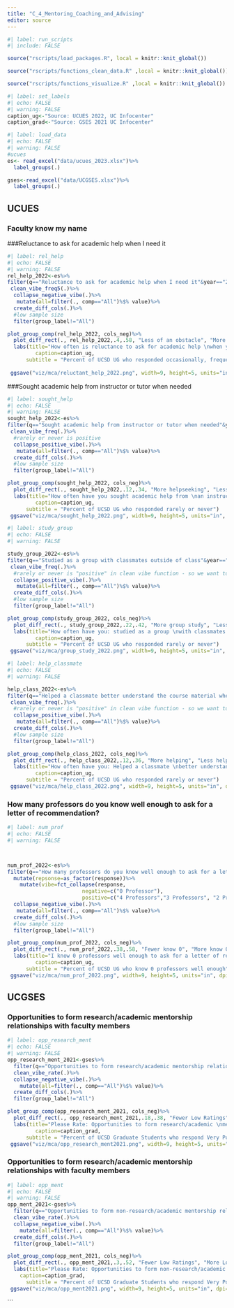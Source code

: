 ```yaml
---
title: "C_4_Mentoring_Coaching_and_Advising"
editor: source
---
```



```r

#| label: run_scripts
#| include: FALSE

source("rscripts/load_packages.R", local = knitr::knit_global())

source("rscripts/functions_clean_data.R" ,local = knitr::knit_global())

source("rscripts/functions_visualize.R" ,local = knitr::knit_global())

```

```r
#| label: set_labels
#| echo: FALSE
#| warning: FALSE
caption_ug<-"Source: UCUES 2022, UC Infocenter"
caption_grad<-"Source: GSES 2021 UC Infocenter"
```

```r
#| label: load_data
#| echo: FALSE
#| warning: FALSE
#ucues
es<- read_excel("data/ucues_2023.xlsx")%>%
  label_groups(.)

gses<-read_excel("data/UCGSES.xlsx")%>%
  label_groups(.)

```
## UCUES

### Faculty know my name

###Reluctance to ask for academic help when I need it
```r
#| label: rel_help
#| echo: FALSE
#| warning: FALSE
rel_help_2022<-es%>%
filter(q=="Reluctance to ask for academic help when I need it"&year=="2022")%>%
 clean_vibe_freq5(.)%>%
  collapse_negative_vibe(.)%>%
   mutate(all=filter(., comp=="All")%$% value)%>%
  create_diff_cols(.)%>%
  #low sample size
  filter(group_label!="All")

plot_group_comp(rel_help_2022, cols_neg)%>%
  plot_diff_rect(., rel_help_2022,.4,.58, "Less of an obstacle", "More of an obstacle")+
  labs(title="How often is reluctance to ask for academic help \nwhen you need it, an obstacle to your academic success?",
         caption=caption_ug,
      subtitle = "Percent of UCSD UG who responded occasionally, frequently, or all the time")
  
 ggsave("viz/mca/reluctant_help_2022.png", width=9, height=5, units="in", dpi=300)
```



###Sought academic help from instructor or tutor when needed

```r
#| label: sought_help
#| echo: FALSE
#| warning: FALSE
sought_help_2022<-es%>%
filter(q=="Sought academic help from instructor or tutor when needed"&year=="2022")%>%
 clean_vibe_freq(.)%>%
  #rarely or never is positive
  collapse_positive_vibe(.)%>%
   mutate(all=filter(., comp=="All")%$% value)%>%
  create_diff_cols(.)%>%
  #low sample size
  filter(group_label!="All")

plot_group_comp(sought_help_2022, cols_neg)%>%
  plot_diff_rect(., sought_help_2022,.12,.34, "More helpseeking", "Less helpseeking")+
  labs(title="How often have you sought academic help from \nan instructor or tutor when needed?",
         caption=caption_ug,
      subtitle = "Percent of UCSD UG who responded rarely or never")
 ggsave("viz/mca/sought_help_2022.png", width=9, height=5, units="in", dpi=300)
```


```r
#| label: study_group
#| echo: FALSE
#| warning: FALSE

study_group_2022<-es%>%
filter(q=="Studied as a group with classmates outside of class"&year=="2022")%>%
 clean_vibe_freq(.)%>%
  #rarely or never is "positive" in clean vibe function - so we want to collapse those
  collapse_positive_vibe(.)%>%
   mutate(all=filter(., comp=="All")%$% value)%>%
  create_diff_cols(.)%>%
  #low sample size
  filter(group_label!="All")

plot_group_comp(study_group_2022, cols_neg)%>%
  plot_diff_rect(., study_group_2022,.22,.42, "More group study", "Less groupstudy")+
  labs(title="How often have you: studied as a group \nwith classmates outside of class ?",
         caption=caption_ug,
      subtitle = "Percent of UCSD UG who responded rarely or never")
 ggsave("viz/mca/group_study_2022.png", width=9, height=5, units="in", dpi=300)

```


```r
#| label: help_classmate
#| echo: FALSE
#| warning: FALSE

help_class_2022<-es%>%
filter(q=="Helped a classmate better understand the course material when studying together"&year=="2022")%>%
 clean_vibe_freq(.)%>%
  #rarely or never is "positive" in clean vibe function - so we want to collapse those
  collapse_positive_vibe(.)%>%
   mutate(all=filter(., comp=="All")%$% value)%>%
  create_diff_cols(.)%>%
  #low sample size
  filter(group_label!="All")

plot_group_comp(help_class_2022, cols_neg)%>%
  plot_diff_rect(., help_class_2022,.12,.36, "More helping", "Less helping")+
  labs(title="How often have you: Helped a classmate \nbetter understand the course material when studying together",
         caption=caption_ug,
      subtitle = "Percent of UCSD UG who responded rarely or never")
 ggsave("viz/mca/help_class_2022.png", width=9, height=5, units="in", dpi=300)


```


### How many professors do you know well enough to ask for a letter of recommendation?
```r
#| label: num_prof
#| echo: FALSE
#| warning: FALSE



num_prof_2022<-es%>%
filter(q=="How many professors do you know well enough to ask for a letter of recommendation?"&year=="2022")%>%
  mutate(repsonse=as_factor(response))%>%
    mutate(vibe=fct_collapse(response,
                        negative=c("0 Professor"),
                        positive=c("4 Professors","3 Professors", "2 Professors","1 Professor")))%>%
  collapse_negative_vibe(.)%>%
   mutate(all=filter(., comp=="All")%$% value)%>%
  create_diff_cols(.)%>%
  #low sample size
  filter(group_label!="All")

plot_group_comp(num_prof_2022, cols_neg)%>%
  plot_diff_rect(., num_prof_2022,.38,.58, "Fewer know 0", "More know 0")+
  labs(title="I know 0 professors well enough to ask for a letter of recommendation",
         caption=caption_ug,
      subtitle = "Percent of UCSD UG who know 0 professors well enough")
 ggsave("viz/mca/num_prof_2022.png", width=9, height=5, units="in", dpi=300)
```

## UCGSES
### Opportunities to form research/academic mentorship relationships with faculty members
```r
#| label: opp_research_ment
#| echo: FALSE
#| warning: FALSE
opp_research_ment_2021<-gses%>%
  filter(q=="Opportunities to form research/academic mentorship relationships with faculty members")%>%
  clean_vibe_rate(.)%>%
  collapse_negative_vibe(.)%>%
    mutate(all=filter(., comp=="All")%$% value)%>%
  create_diff_cols(.)%>%
  filter(group_label!="All")

plot_group_comp(opp_research_ment_2021, cols_neg)%>%
  plot_diff_rect(., opp_research_ment_2021,.18,.38, "Fewer Low Ratings", "More Low Ratings")+
  labs(title="Please Rate: Opportunities to form research/academic \nmentorship relationships with faculty members",
         caption=caption_grad,
      subtitle = "Percent of UCSD Graduate Students who respond Very Poor, Poor or Fair")
 ggsave("viz/mca/opp_research_ment2021.png", width=9, height=5, units="in", dpi=300)


```


### Opportunities to form research/academic mentorship relationships with faculty members
```r
#| label: opp_ment
#| echo: FALSE
#| warning: FALSE
opp_ment_2021<-gses%>%
  filter(q=="Opportunities to form non-research/academic mentorship relationships with faculty members in your program")%>%
  clean_vibe_rate(.)%>%
  collapse_negative_vibe(.)%>%
    mutate(all=filter(., comp=="All")%$% value)%>%
  create_diff_cols(.)%>%
  filter(group_label!="All")

plot_group_comp(opp_ment_2021, cols_neg)%>%
  plot_diff_rect(., opp_ment_2021,.3,.52, "Fewer Low Ratings", "More Low Ratings")+
  labs(title="Please Rate: Opportunities to form non-research/academic \nmentorship relationships with faculty members",
    caption=caption_grad,
      subtitle = "Percent of UCSD Graduate Students who respond Very Poor, Poor or Fair")
 ggsave("viz/mca/opp_ment2021.png", width=9, height=5, units="in", dpi=300)


```
```

